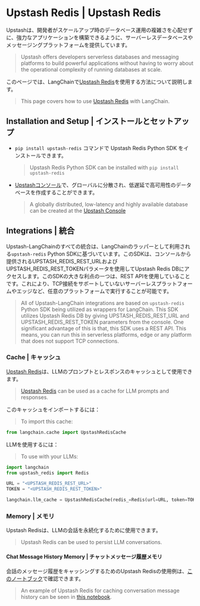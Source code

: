 # Upstash Redis | Upstash Redis

Upstashは、開発者がスケールアップ時のデータベース運用の複雑さを心配せずに、強力なアプリケーションを構築できるように、サーバーレスデータベースやメッセージングプラットフォームを提供しています。

> Upstash offers developers serverless databases and messaging platforms to build powerful applications without having to worry about the operational complexity of running databases at scale.

このページでは、LangChainで[Upstash Redis](https://upstash.com/redis)を使用する方法について説明します。

> This page covers how to use [Upstash Redis](https://upstash.com/redis) with LangChain.

## Installation and Setup | インストールとセットアップ

* `pip install upstash-redis` コマンドで Upstash Redis Python SDK をインストールできます。
  > Upstash Redis Python SDK can be installed with `pip install upstash-redis`
* [Upstashコンソール](https://console.upstash.com)で、グローバルに分散され、低遅延で高可用性のデータベースを作成することができます。
  > A globally distributed, low-latency and highly available database can be created at the [Upstash Console](https://console.upstash.com)

## Integrations | 統合

Upstash-LangChainのすべての統合は、LangChainのラッパーとして利用される`upstash-redis` Python SDKに基づいています。このSDKは、コンソールから提供されるUPSTASH\_REDIS\_REST\_URLおよびUPSTASH\_REDIS\_REST\_TOKENパラメータを使用してUpstash Redis DBにアクセスします。このSDKの大きな利点の一つは、REST APIを使用していることです。これにより、TCP接続をサポートしていないサーバーレスプラットフォームやエッジなど、任意のプラットフォームで実行することが可能です。

> All of Upstash-LangChain integrations are based on `upstash-redis` Python SDK being utilized as wrappers for LangChain.
> This SDK utilizes Upstash Redis DB by giving UPSTASH\_REDIS\_REST\_URL and UPSTASH\_REDIS\_REST\_TOKEN parameters from the console.
> One significant advantage of this is that, this SDK uses a REST API. This means, you can run this in serverless platforms, edge or any platform that does not support TCP connections.

### Cache | キャッシュ

[Upstash Redis](https://upstash.com/redis)は、LLMのプロンプトとレスポンスのキャッシュとして使用できます。

> [Upstash Redis](https://upstash.com/redis) can be used as a cache for LLM prompts and responses.

このキャッシュをインポートするには：

> To import this cache:

```python
from langchain.cache import UpstashRedisCache
```

LLMを使用するには：

> To use with your LLMs:

```python
import langchain
from upstash_redis import Redis

URL = "<UPSTASH_REDIS_REST_URL>"
TOKEN = "<UPSTASH_REDIS_REST_TOKEN>"

langchain.llm_cache = UpstashRedisCache(redis_=Redis(url=URL, token=TOKEN))
```

### Memory | メモリ

Upstash Redisは、LLMの会話を永続化するために使用できます。

> Upstash Redis can be used to persist LLM conversations.

#### Chat Message History Memory | チャットメッセージ履歴メモリ

会話のメッセージ履歴をキャッシングするためのUpstash Redisの使用例は、[このノートブック](/docs/integrations/memory/upstash_redis_chat_message_history)で確認できます。

> An example of Upstash Redis for caching conversation message history can be seen in [this notebook](/docs/integrations/memory/upstash_redis_chat_message_history).
